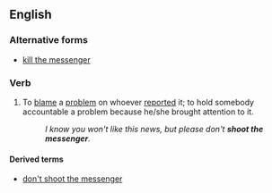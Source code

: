 ==English==

===Alternative forms===
* [[kill the messenger]]

===Verb===
{{head|en|verb|head=[[shoot]] the [[messenger]]}}

# {{context|idiomatic}} To [[blame]] a [[problem]] on whoever [[report]]ed it; to hold somebody accountable a problem because he/she brought attention to it.
#: ''I know you won't like this news, but please don't '''shoot the messenger'''.''

====Derived terms====
* [[don't shoot the messenger]]